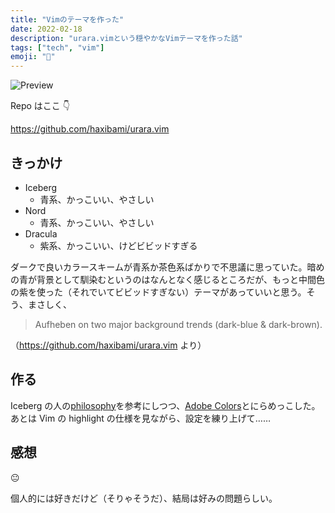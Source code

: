 ```yaml
---
title: "Vimのテーマを作った"
date: 2022-02-18
description: "urara.vimという穏やかなVimテーマを作った話"
tags: ["tech", "vim"]
emoji: "🎋"
---
```


![Preview](../../assets/image/urara_vim_preview.png)

Repo はここ :point_down:

https://github.com/haxibami/urara.vim

## きっかけ

- Iceberg
  - 青系、かっこいい、やさしい
- Nord
  - 青系、かっこいい、やさしい
- Dracula
  - 紫系、かっこいい、けどビビッドすぎる

ダークで良いカラースキームが青系か茶色系ばかりで不思議に思っていた。暗めの青が背景として馴染むというのはなんとなく感じるところだが、もっと中間色の紫を使った（それでいてビビッドすぎない）テーマがあっていいと思う。そう、まさしく、

> Aufheben on two major background trends (dark-blue & dark-brown).

（https://github.com/haxibami/urara.vim より）

## 作る

Iceberg の人の[philosophy](https://cocopon.github.io/iceberg.vim/)を参考にしつつ、[Adobe Colors](https://color.adobe.com)とにらめっこした。あとは Vim の highlight の仕様を見ながら、設定を練り上げて……

## 感想

:neutral_face:

個人的には好きだけど（そりゃそうだ）、結局は好みの問題らしい。
